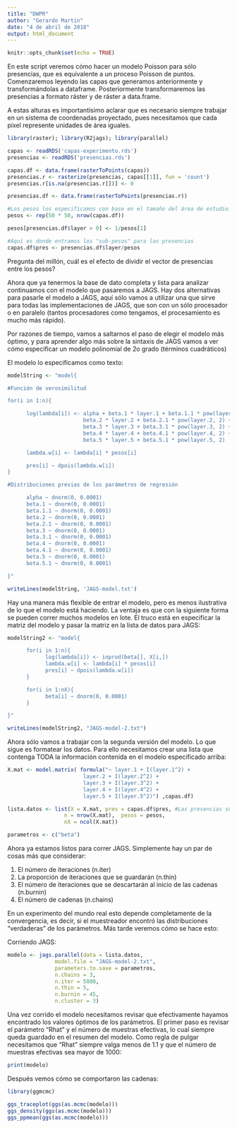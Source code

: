 ```yaml
---
title: "DWPR"
author: "Gerardo Martin"
date: "4 de abril de 2018"
output: html_document
---
```


```r
knitr::opts_chunk$set(echo = TRUE)
```

En este script veremos cómo hacer un modelo Poisson para sólo presencias, que es equivalente a un proceso Poisson de puntos. Comenzaremos leyendo las capas que generamos anteriormente y transformándolas a dataframe. Posteriormente transformaremos las presencias a formato ráster y de ráster a data.frame. 

A estas alturas es importantísimo aclarar que es necesario siempre trabajar en un sistema de coordenadas proyectado, pues necesitamos que cada píxel represente unidades de área iguales.

```r
library(raster); library(R2jags); library(parallel)

capas <- readRDS('capas-experimento.rds')
presencias <- readRDS('presencias.rds')

capas.df <- data.frame(rasterToPoints(capas))
presencias.r <- rasterize(presencias, capas[[1]], fun = 'count')
presencias.r[is.na(presencias.r[])] <- 0

presencias.df <- data.frame(rasterToPoints(presencias.r))

#Los pesos los especificamos con base en el tamaño del área de estudio. Otra manera es utilizar el tamaño de los píxeles (creo, jeje)
pesos <- rep(50 * 50, nrow(capas.df))

pesos[presencias.df$layer > 0] <- 1/pesos[1]

#Aquí es donde entramos los "sub-pesos" para las presencias
capas.df$pres <- presencias.df$layer/pesos

```

Pregunta del millón, cuál es el efecto de dividir el vector de presencias entre los pesos?

Ahora que ya tenermos la base de dato completa y lista para analizar continuamos con el modelo que pasaremos a JAGS. Hay dos alternativas para pasarle el modelo a JAGS, aquí sólo vamos a utilizar una que sirve para todas las implementaciones de JAGS, que son con un sólo procesador o en paralelo (tantos procesadores como tengamos, el procesamiento es mucho más rápido).

Por razones de tiempo, vamos a saltarnos el paso de elegir el modelo más óptimo, y para aprender algo más sobre la sintaxis de JAGS vamos a ver cómo especificar un modelo polinomial de 2o grado (términos cuadráticos)

El modelo lo especificamos como texto:
```r
modelString <- "model{

#Función de verosimilitud

for(i in 1:n){

      log(lambda[i]) <- alpha + beta.1 * layer.1 + beta.1.1 * pow(layer.1, 2) + 
                        beta.2 * layer.2 + beta.2.1 * pow(layer.2, 2) +
                        beta.3 * layer.3 + beta.3.1 * pow(layer.3, 2) +
                        beta.4 * layer.4 + beta.4.1 * pow(layer.4, 2) +
                        beta.5 * layer.5 + beta.5.1 * pow(layer.5, 2)

      lambda.w[i] <- lambda[i] * pesos[i]

      pres[i] ~ dpois(lambda.w[i])
}

#Distribuciones previas de los parámetros de regresión

      alpha ~ dnorm(0, 0.0001)
      beta.1 ~ dnorm(0, 0.0001)
      beta.1.1 ~ dnorm(0, 0.0001)
      beta.2 ~ dnorm(0, 0.0001)
      beta.2.1 ~ dnorm(0, 0.0001)
      beta.3 ~ dnorm(0, 0.0001)
      beta.3.1 ~ dnorm(0, 0.0001)
      beta.4 ~ dnorm(0, 0.0001)
      beta.4.1 ~ dnorm(0, 0.0001)
      beta.5 ~ dnorm(0, 0.0001)
      beta.5.1 ~ dnorm(0, 0.0001)

}"

writeLines(modelString, 'JAGS-model.txt')
```

Hay una manera más flexible de entrar el modelo, pero es menos ilustrativa de lo que el modelo está haciendo. La ventaja es que con la siguiente forma se pueden correr muchos modelos en lote. El truco está en especificar la matriz del modelo y pasar la matriz en la lista de datos para JAGS:

```r
modelString2 <- "model{

      for(i in 1:n){
            log(lambda[i]) <- inprod(beta[], X[i,])
            lambda.w[i] <- lambda[i] * pesos[i]
            pres[i] ~ dpois(lambda.w[i])
      }

      for(i in 1:nX){
            beta[i] ~ dnorm(0, 0.0001)
      }

}"

writeLines(modelString2, "JAGS-model-2.txt")
```

Ahora sólo vamos a trabajar con la segunda versión del modelo. Lo que sigue es formatear los datos. Para ello necesitamos crear una lista que contenga TODA la información contenida en el modelo especificado arriba:

```r

X.mat <- model.matrix( formula("~ layer.1 + I(layer.1^2) +
                        layer.2 + I(layer.2^2) +
                        layer.3 + I(layer.3^2) +
                        layer.4 + I(layer.4^2) +
                        layer.5 + I(layer.5^2)") ,capas.df)

lista.datos <- list(X = X.mat, pres = capas.df$pres, #Las presencias sub-pesadas
                  n = nrow(X.mat),  pesos = pesos,
                  nX = ncol(X.mat))

parametros <- c("beta")

```

Ahora ya estamos listos para correr JAGS. Simplemente hay un par de cosas más que considerar:

1. El número de iteraciones (n.iter)
2. La proporción de iteraciones que se guardarán (n.thin)
3. El número de iteraciones que se descartarán al inicio de las cadenas (n.burnin)
4. El número de cadenas (n.chains)

En un experimento del mundo real esto depende completamente de la convergencia, es decir, si el muestreador encontró las distribuciones "verdaderas" de los parámetros. Más tarde veremos cómo se hace esto:

Corriendo JAGS:

```r
modelo <- jags.parallel(data = lista.datos,
               model.file = "JAGS-model-2.txt",
               parameters.to.save = parametros,
               n.chains = 3,
               n.iter = 5000,
               n.thin = 5,
               n.burnin = 45,
               n.cluster = 3)
```

Una vez corrido el modelo necesitamos revisar que efectivamente hayamos encontrado los valores óptimos de los parámetros. El primer paso es revisar el parámetro "Rhat" y el número de muestras efectivas, lo cual siempre queda guardado en el resumen del modelo. Como regla de pulgar necesitamos que "Rhat" siempre valga menos de 1.1 y que el número de muestras efectivas sea mayor de 1000:

```r
print(modelo)
```

Después vemos cómo se comportaron las cadenas:

```r
library(ggmcmc)

ggs_traceplot(ggs(as.mcmc(modelo)))
ggs_density(ggs(as.mcmc(modelo)))
ggs_ppmean(ggs(as.mcmc(modelo)))
```


